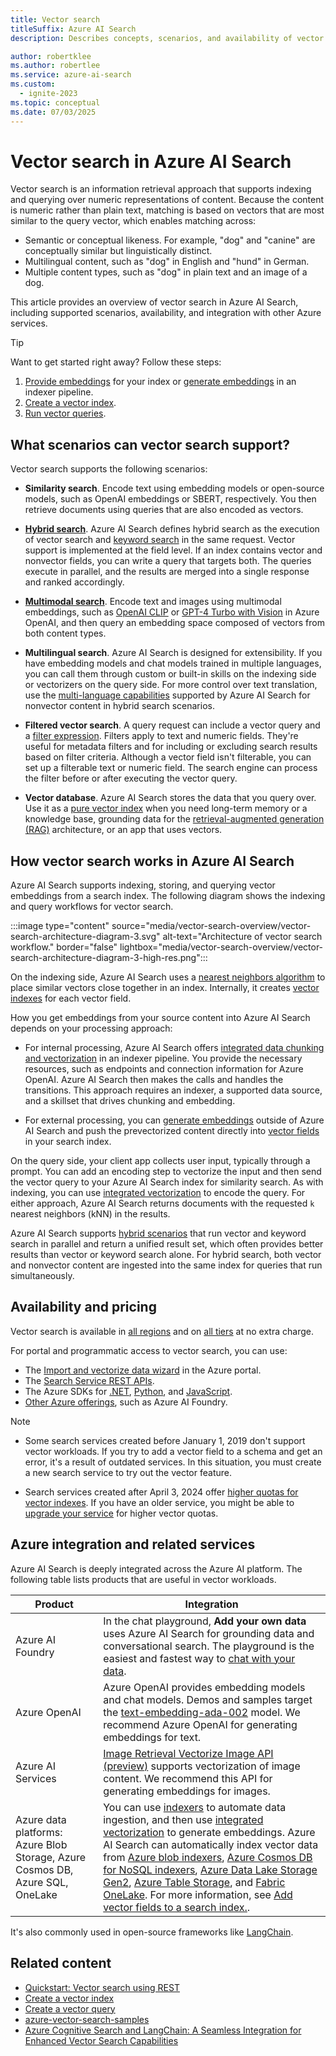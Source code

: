 ```yaml
---
title: Vector search
titleSuffix: Azure AI Search
description: Describes concepts, scenarios, and availability of vector capabilities in Azure AI Search.

author: robertklee
ms.author: robertlee
ms.service: azure-ai-search
ms.custom:
  - ignite-2023
ms.topic: conceptual
ms.date: 07/03/2025
---
```


# Vector search in Azure AI Search

Vector search is an information retrieval approach that supports indexing and querying over numeric representations of content. Because the content is numeric rather than plain text, matching is based on vectors that are most similar to the query vector, which enables matching across:

+ Semantic or conceptual likeness. For example, "dog" and "canine" are conceptually similar but linguistically distinct.
+ Multilingual content, such as "dog" in English and "hund" in German.
+ Multiple content types, such as "dog" in plain text and an image of a dog.

This article provides an overview of vector search in Azure AI Search, including supported scenarios, availability, and integration with other Azure services.

> [!TIP]
> Want to get started right away? Follow these steps:
>
> 1. [Provide embeddings](vector-search-how-to-generate-embeddings.md) for your index or [generate embeddings](vector-search-integrated-vectorization.md) in an indexer pipeline.
> 1. [Create a vector index](vector-search-how-to-create-index.md).
> 1. [Run vector queries](vector-search-how-to-query.md).

## What scenarios can vector search support?

Vector search supports the following scenarios:

+ **Similarity search**. Encode text using embedding models or open-source models, such as OpenAI embeddings or SBERT, respectively. You then retrieve documents using queries that are also encoded as vectors.

+ **[Hybrid search](hybrid-search-overview.md)**. Azure AI Search defines hybrid search as the execution of vector search and [keyword search](search-lucene-query-architecture.md) in the same request. Vector support is implemented at the field level. If an index contains vector and nonvector fields, you can write a query that targets both. The queries execute in parallel, and the results are merged into a single response and ranked accordingly.

+ **[Multimodal search](multimodal-search-overview.md)**. Encode text and images using multimodal embeddings, such as [OpenAI CLIP](https://github.com/openai/CLIP) or [GPT-4 Turbo with Vision](/azure/ai-services/openai/whats-new#gpt-4-turbo-with-vision-now-available) in Azure OpenAI, and then query an embedding space composed of vectors from both content types.

+ **Multilingual search**. Azure AI Search is designed for extensibility. If you have embedding models and chat models trained in multiple languages, you can call them through custom or built-in skills on the indexing side or vectorizers on the query side. For more control over text translation, use the [multi-language capabilities](search-language-support.md) supported by Azure AI Search for nonvector content in hybrid search scenarios.

+ **Filtered vector search**. A query request can include a vector query and a [filter expression](search-filters.md). Filters apply to text and numeric fields. They're useful for metadata filters and for including or excluding search results based on filter criteria. Although a vector field isn't filterable, you can set up a filterable text or numeric field. The search engine can process the filter before or after executing the vector query.

+ **Vector database**. Azure AI Search stores the data that you query over. Use it as a [pure vector index](vector-store.md) when you need long-term memory or a knowledge base, grounding data for the [retrieval-augmented generation (RAG)](retrieval-augmented-generation-overview.md) architecture, or an app that uses vectors.

## How vector search works in Azure AI Search

Azure AI Search supports indexing, storing, and querying vector embeddings from a search index. The following diagram shows the indexing and query workflows for vector search.

:::image type="content" source="media/vector-search-overview/vector-search-architecture-diagram-3.svg" alt-text="Architecture of vector search workflow." border="false" lightbox="media/vector-search-overview/vector-search-architecture-diagram-3-high-res.png":::

On the indexing side, Azure AI Search uses a [nearest neighbors algorithm](vector-search-ranking.md) to place similar vectors close together in an index. Internally, it creates [vector indexes](vector-store.md) for each vector field.

How you get embeddings from your source content into Azure AI Search depends on your processing approach:

+ For internal processing, Azure AI Search offers [integrated data chunking and vectorization](vector-search-integrated-vectorization.md) in an indexer pipeline. You provide the necessary resources, such as endpoints and connection information for Azure OpenAI. Azure AI Search then makes the calls and handles the transitions. This approach requires an indexer, a supported data source, and a skillset that drives chunking and embedding.

+ For external processing, you can [generate embeddings](vector-search-how-to-generate-embeddings.md) outside of Azure AI Search and push the prevectorized content directly into [vector fields](vector-search-how-to-create-index.md) in your search index.

On the query side, your client app collects user input, typically through a prompt. You can add an encoding step to vectorize the input and then send the vector query to your Azure AI Search index for similarity search. As with indexing, you can use [integrated vectorization](vector-search-integrated-vectorization.md) to encode the query. For either approach, Azure AI Search returns documents with the requested `k` nearest neighbors (kNN) in the results.

Azure AI Search supports [hybrid scenarios](hybrid-search-overview.md) that run vector and keyword search in parallel and return a unified result set, which often provides better results than vector or keyword search alone. For hybrid search, both vector and nonvector content are ingested into the same index for queries that run simultaneously.

## Availability and pricing

Vector search is available in [all regions](search-region-support.md) and on [all tiers](search-sku-tier.md) at no extra charge.

For portal and programmatic access to vector search, you can use:

+ The [Import and vectorize data wizard](search-get-started-portal-import-vectors.md) in the Azure portal.
+ The [Search Service REST APIs](/rest/api/searchservice).
+ The Azure SDKs for [.NET](https://www.nuget.org/packages/Azure.Search.Documents), [Python](https://pypi.org/project/azure-search-documents), and [JavaScript](https://www.npmjs.com/package/@azure/search-documents).
+ [Other Azure offerings](#azure-integration-and-related-services), such as Azure AI Foundry.

> [!NOTE]
> + Some search services created before January 1, 2019 don't support vector workloads. If you try to add a vector field to a schema and get an error, it's a result of outdated services. In this situation, you must create a new search service to try out the vector feature.
>
> + Search services created after April 3, 2024 offer [higher quotas for vector indexes](vector-search-index-size.md). If you have an older service, you might be able to [upgrade your service](search-how-to-upgrade.md) for higher vector quotas.

## Azure integration and related services

Azure AI Search is deeply integrated across the Azure AI platform. The following table lists products that are useful in vector workloads.

| Product | Integration |
|---------|-------------|
| Azure AI Foundry | In the chat playground, **Add your own data** uses Azure AI Search for grounding data and conversational search. The playground is the easiest and fastest way to [chat with your data](/azure/ai-services/openai/use-your-data-quickstart). |
| Azure OpenAI | Azure OpenAI provides embedding models and chat models. Demos and samples target the [text-embedding-ada-002](/azure/ai-services/openai/concepts/models#embeddings-models) model. We recommend Azure OpenAI for generating embeddings for text. |
| Azure AI Services | [Image Retrieval Vectorize Image API (preview)](/azure/ai-services/computer-vision/how-to/image-retrieval#call-the-vectorize-image-api) supports vectorization of image content. We recommend this API for generating embeddings for images. |
| Azure data platforms: Azure Blob Storage, Azure Cosmos DB, Azure SQL, OneLake | You can use [indexers](search-indexer-overview.md) to automate data ingestion, and then use [integrated vectorization](vector-search-integrated-vectorization.md) to generate embeddings. Azure AI Search can automatically index vector data from [Azure blob indexers](search-howto-indexing-azure-blob-storage.md), [Azure Cosmos DB for NoSQL indexers](search-howto-index-cosmosdb.md), [Azure Data Lake Storage Gen2](search-howto-index-azure-data-lake-storage.md), [Azure Table Storage](search-howto-indexing-azure-tables.md), and [Fabric OneLake](search-how-to-index-onelake-files.md). For more information, see [Add vector fields to a search index.](vector-search-how-to-create-index.md). |

It's also commonly used in open-source frameworks like [LangChain](https://js.langchain.com/docs/integrations/vectorstores/azure_aisearch).

## Related content

+ [Quickstart: Vector search using REST](search-get-started-vector.md)
+ [Create a vector index](vector-search-how-to-create-index.md)
+ [Create a vector query](vector-search-how-to-query.md)
+ [azure-vector-search-samples](https://github.com/Azure-Samples/azure-vector-search-samples)
+ [Azure Cognitive Search and LangChain: A Seamless Integration for Enhanced Vector Search Capabilities](https://techcommunity.microsoft.com/t5/azure-ai-services-blog/azure-cognitive-search-and-langchain-a-seamless-integration-for/ba-p/3901448)
